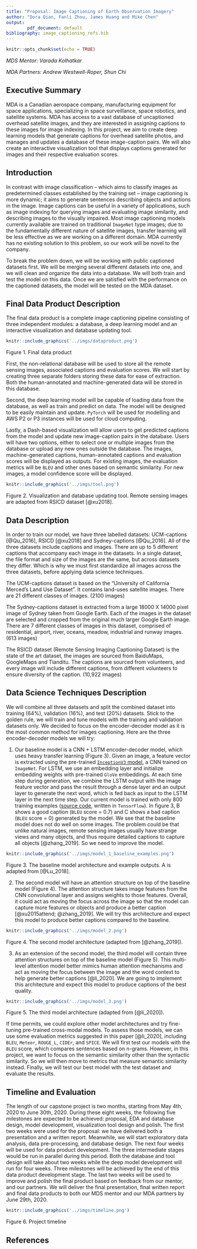 ```yaml
---
title: "Proposal: Image Captioning of Earth Observation Imagery"
author: "Dora Qian, Fanli Zhou, James Huang and Mike Chen"
output:
        pdf_document: default
bibliography: image_captioning_refs.bib
---
```


```r
knitr::opts_chunk$set(echo = TRUE)
```

*MDS Mentor: Varada Kolhatkar*

*MDA Partners: Andrew Westwell-Roper, Shun Chi*

## Executive Summary

MDA is a Canadian aerospace company, manufacturing equipment for space applications, specializing in space surveillance, space robotics, and satellite systems. MDA has access to a vast database of uncaptioned overhead satellite images, and they are interested in assigning captions to these images for image indexing. In this project, we aim to create deep learning models that generate captions for overhead satellite photos, and manages and updates a database of these image-caption pairs. We will also create an interactive visualization tool that displays captions generated for images and their respective evaluation scores.

## Introduction

In contrast with image classification -- which aims to classify images as predetermined classes established by the training set -- image captioning is more dynamic; it aims to generate sentences describing objects and actions in the image. Image captions can be useful in a variety of applications, such as image indexing for querying images and evaluating image similarity, and describing images to the visually impaired. Most image captioning models currently available are trained on traditional `ImageNet` type images; due to the fundamentally different nature of satellite images, transfer learning will be less effective as we are working on a different domain. MDA currently has no existing solution to this problem, so our work will be novel to the company.

To break the problem down, we will be working with public captioned datasets first. We will be merging several different datasets into one, and we will clean and organize the data into a database. We will both train and test the model on this data. Once we are satisfied with the performance on the captioned datasets, the model will be tested on the MDA dataset.

## Final Data Product Description

The final data product is a complete image captioning pipeline consisting of three independent modules: a database, a deep learning model and an interactive visualization and database updating tool. 

```r
knitr::include_graphics('../imgs/dataproduct.png')
```

Figure 1. Final data product

First, the non-relational database will be used to store all the remote sensing images, associated captions and evaluation scores. We will start by creating three separate folders storing these data for ease of extraction. Both the human-annotated and machine-generated data will be stored in this database. 

Second, the deep learning model will be capable of loading data from the database, as well as train and predict on data. The model will be designed to be easily maintain and update. `PyTorch` will be used for modelling and AWS P2 or P3 instances will be used for cloud computing.

Lastly, a Dash-based visualization will allow users to get predicted captions from the model and update new image-caption pairs in the database. Users will have two options, either to select one or multiple images from the database or upload any new ones outside the database. The images, machine-generated captions, human-annotated captions and evaluation scores will be displayed as outputs. For existing images, the evaluation metrics will be `BLEU` and other ones based on semantic similarity. For new images, a model confidence score will be displayed.

```r
knitr::include_graphics('../imgs/tool.png')
```

Figure 2. Visualization and database updating tool. Remote sensing images are adapted from RSICD dataset [@xu2018].
 
## Data Description 

In order to train our model, we have three labelled datasets: UCM-captions [@Qu_2016], RSICD  [@xu2018] and Sydney-captions [@Qu_2016]. All of the three datasets include captions and images. There are up to 5 different captions that accompany each image in the datasets. In a single dataset, the file format and size of the images are the same, but across datasets they differ. Which is why we must first standardize all images across the three datasets, before applying data science techniques.

The UCM-captions dataset is based on the “University of California Merced’s Land Use Dataset”. It contains land-uses satellite images. There are 21 different classes of images. (2100 images)

The Sydney-captions dataset is extracted from a large 18000 X 14000 pixel image of Sydney taken from Google Earth. Each of the images in the dataset are selected and cropped from the original much larger Google Earth image. There are 7 different classes of images in this dataset, comprised of residential, airport, river, oceans, meadow, industrial and runway images. (613 images)

The RSICD dataset (Remote Sensing Imaging Captioning Dataset) is the state of the art dataset, the images are sourced from BaiduMaps, GoogleMaps and Tianditu. The captions are sourced from volunteers, and every image will include different captions, from different volunteers to ensure diversity of the caption. (10,922 images)

## Data Science Techniques Description 

We will combine all three datasets and split the combined dataset into training (64%), validation (16%), and test (20%) datasets. Stick to the golden rule, we will train and tune models with the training and validation datasets only. We decided to focus on the encoder-decoder model as it is the most common method for images captioning. Here are the three encoder-decoder models we will try:

1. Our baseline model is a CNN + LSTM encoder-decoder model, which uses heavy transfer learning (Figure 3). Given an image, a feature vector is extracted using the pre-trained [`InceptionV3` model](https://www.tensorflow.org/api_docs/python/tf/keras/applications/InceptionV3), a CNN trained on `ImageNet`. For LSTM, we use an embedding layer and initialize embedding weights with pre-trained `GloVe` embeddings. At each time step during generation, we combine the LSTM output with the image feature vector and pass the result through a dense layer and an output layer to generate the next word, which is fed back as input to the LSTM layer in the next time step. Our current model is trained with only 800 training examples ([source code](https://github.com/UBC-MDS/591_capstone_2020-mda-mds/blob/master/notebooks/baseline_model_tensorflow.ipynb), written in `TensorFlow`). In figure 3, B shows a good caption (`BLEU` score = 0.7) and C shows a bad caption (`BLEU` score = 0) generated by the model. We see that the baseline model does not do well on some images. The problem could be that unlike natural images, remote sensing images usually have strange views and many objects, and thus require detailed captions to capture all objects [@zhang_2019]. So we need to improve the model. 

```r
knitr::include_graphics('../imgs/model_1_baseline_examples.png')
```

Figure 3. The baseline model architecture and example outputs. A is adapted from [@Lu_2018].

2. The second model will have an attention structure on top of the baseline model (Figure 4). The attention structure takes image features from the CNN convolutional layer and assigns weights to those features. Overall, it could act as moving the focus across the image so that the model can capture more features or objects and produce a better caption [@xu2015attend; @zhang_2019]. We will try this architecture and expect this model to produce better captions compared to the baseline.

```r
knitr::include_graphics('../imgs/model_2.png')
```

Figure 4. The second model architecture (adapted from [@zhang_2019]).

3. As an extension of the second model, the third model will contain three attention structures on top of the baseline model (Figure 5). This multi-level attention model better mimics human attention mechanisms and act as moving the focus between the image and the word context to help generate better captions [@li_2020]. We are going to implement this architecture and expect this model to produce captions of the best quality.

```r
knitr::include_graphics('../imgs/model_3.png')
```

Figure 5. The third model architecture (adapted from [@li_2020]).


If time permits, we could explore other model architectures and try fine-tuning pre-trained cross-modal models. To assess those models, we can use some evaluation metrics suggested in this paper [@li_2020], including `BLEU`, `Meteor`, `ROUGE_L`, `CIDEr`, and `SPICE`. We will first test our models with the `BLEU` score, which compares sentences based on n-grams. However, in this project, we want to focus on the semantic similarity other than the syntactic similarity. So we will then move to metrics that measure semantic similarity instead. Finally, we will test our best model with the test dataset and evaluate the results.

## Timeline and Evaluation

The length of our capstone project is two months, starting from May 4th, 2020 to June 30th,  2020. During these eight weeks, the following five milestones are expected to be achieved: proposal, EDA and database design, model development, visualization tool design and polish. The first two weeks were used for the proposal: we have delivered both a presentation and a written report. Meanwhile, we will start exploratory data analysis, data pre-processing, and database design. The next four weeks will be used for data product development. The three intermediate stages would be run in parallel during this period. Both the database and tool design will take about two weeks while the deep model development will run for four weeks. Three milestones will be achieved by the end of this data product development stage. The last two weeks will be used to improve and polish the final product based on feedback from our mentor, and our partners. We will deliver the final presentation, final written report and final data products to both our MDS mentor and our MDA partners by June 29th, 2020.
 
```r
knitr::include_graphics('../imgs/timeline.png')
```

Figure 6. Project timeline

## References


